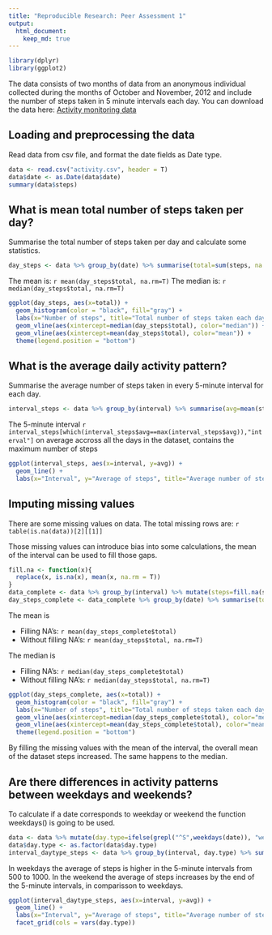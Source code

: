 ```yaml
---
title: "Reproducible Research: Peer Assessment 1"
output: 
  html_document:
    keep_md: true
---
```

```r
library(dplyr)
library(ggplot2)
```

The data consists of two months of data from an anonymous individual collected during the months of October and November, 2012 and include the number of steps taken in 5 minute intervals each day. You can download the data here: [Activity monitoring data](https://d396qusza40orc.cloudfront.net/repdata%2Fdata%2Factivity.zip)

## Loading and preprocessing the data
Read data from csv file, and format the date fields as Date type.
```r
data <- read.csv("activity.csv", header = T)
data$date <- as.Date(data$date)
summary(data$steps)
```

## What is mean total number of steps taken per day?
Summarise the total number of steps taken per day and calculate some statistics.
```r
day_steps <- data %>% group_by(date) %>% summarise(total=sum(steps, na.rm = T))
```

The mean is: ```r mean(day_steps$total, na.rm=T)```
The median is: ```r median(day_steps$total, na.rm=T)```
```r
ggplot(day_steps, aes(x=total)) +
  geom_histogram(color = "black", fill="gray") +
  labs(x="Number of steps", title="Total number of steps taken each day") +
  geom_vline(aes(xintercept=median(day_steps$total), color="median")) +
  geom_vline(aes(xintercept=mean(day_steps$total), color="mean")) + 
  theme(legend.position = "bottom")
```

## What is the average daily activity pattern?
Summarise the average number of steps taken in every 5-minute interval for each day.
```r
interval_steps <- data %>% group_by(interval) %>% summarise(avg=mean(steps, na.rm = T))
```

The 5-minute interval ```r interval_steps[which(interval_steps$avg==max(interval_steps$avg)),"interval"]``` on average accross all the days in the dataset, contains the maximum number of steps
```r
ggplot(interval_steps, aes(x=interval, y=avg)) +
  geom_line() +
  labs(x="Interval", y="Average of steps", title="Average number of steps")
```

## Imputing missing values
There are some missing values on data. The total missing rows are: ```r table(is.na(data))[2][[1]]```

Those missing values can introduce bias into some calculations, the mean of the interval can be used to fill those gaps.
```r
fill.na <- function(x){
  replace(x, is.na(x), mean(x, na.rm = T))
}
data_complete <- data %>% group_by(interval) %>% mutate(steps=fill.na(steps))
day_steps_complete <- data_complete %>% group_by(date) %>% summarise(total=sum(steps))
```

The mean is


- Filling NA's: ```r mean(day_steps_complete$total)```
- Without filling NA's: ```r mean(day_steps$total, na.rm=T)```


The median is


- Filling NA's: ```r median(day_steps_complete$total)```
- Without filling NA's: ```r median(day_steps$total, na.rm=T)```
```r
ggplot(day_steps_complete, aes(x=total)) +
  geom_histogram(color = "black", fill="gray") +
  labs(x="Number of steps", title="Total number of steps taken each day") +
  geom_vline(aes(xintercept=median(day_steps_complete$total), color="median")) +
  geom_vline(aes(xintercept=mean(day_steps_complete$total), color="mean")) + 
  theme(legend.position = "bottom")
```

By filling the missing values with the mean of the interval, the overall mean of the dataset steps increased. The same happens to the median.

## Are there differences in activity patterns between weekdays and weekends?
To calculate if a date corresponds to weekday or weekend the function weekdays() is going to be used.
```r
data <- data %>% mutate(day.type=ifelse(grepl("^S",weekdays(date)), "weekend", "weekday"))
data$day.type <- as.factor(data$day.type)
interval_daytype_steps <- data %>% group_by(interval, day.type) %>% summarise(avg=mean(steps, na.rm = T))
```

In weekdays the average of steps is higher in the 5-minute intervals from 500 to 1000. In the weekend the average of steps increases by the end of the 5-minute intervals, in comparisson to weekdays.
```r
ggplot(interval_daytype_steps, aes(x=interval, y=avg)) +
  geom_line() +
  labs(x="Interval", y="Average of steps", title="Average number of steps by Day type") +
  facet_grid(cols = vars(day.type))
```

